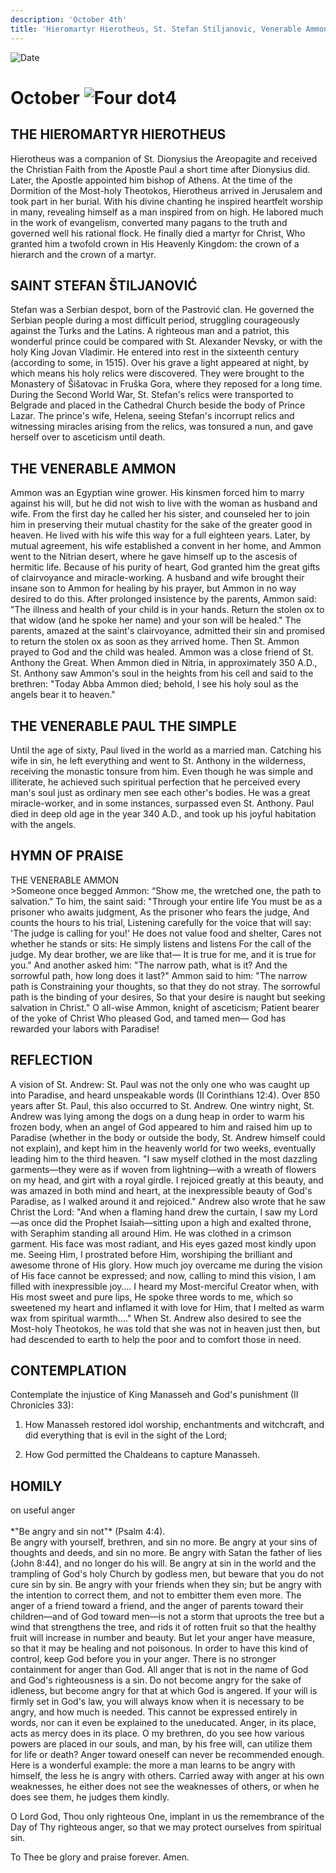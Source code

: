 ```yaml
---
description: 'October 4th'
title: 'Hieromartyr Hierotheus, St. Stefan Stiljanovic, Venerable Ammon, Venerable Paul the Simple'
---
```


<CustomPaginator />
<RunningHead />

<Image src="/title-imprint.png" height={68} width={50} alt="Date" className="title-imprint"/>

# <div id="date">October <Image className="four-dot" src="/four-dot.png" height={15} width={15} alt="Four dot" />4</div>

## THE HIEROMARTYR HIEROTHEUS

Hierotheus was a companion of St. Dionysius the Areopagite and received the Christian Faith from the Apostle Paul a short time after Dionysius did. Later, the Apostle appointed him bishop of Athens. At the time of the Dormition of the Most-holy Theotokos, Hierotheus arrived in Jerusalem and took part in her burial. With his divine chanting he inspired heartfelt worship in many, revealing himself as a man inspired from on high. He labored much in the work of evangelism, converted many pagans to the truth and governed well his rational flock. He finally died a martyr for Christ, Who granted him a twofold crown in His Heavenly Kingdom: the crown of a hierarch and the crown of a martyr. 

## SAINT STEFAN ŠTILJANOVIĆ

Stefan was a Serbian despot, born of the Pastrović clan.  He governed the Serbian people during a most difficult period, struggling courageously against the Turks and the Latins.  A righteous man and a patriot, this wonderful prince could be compared with St. Alexander Nevsky, or with the holy King Jovan Vladimir. He entered into rest in the sixteenth century (according to some, in 1515).  Over his grave a light appeared at night, by which means his holy relics were discovered.  They were brought to the Monastery of Šišatovac in Fruška Gora, where they reposed for a long time. During the Second World War, St. Stefan's relics were transported to Belgrade and placed in the Cathedral Church beside the body of Prince Lazar. The prince's wife, Helena, seeing Stefan's incorrupt relics and witnessing miracles arising from the relics, was tonsured a nun, and gave herself over to asceticism until death.

## THE VENERABLE AMMON

Ammon was an Egyptian wine grower. His kinsmen forced him to marry against his will, but he did not wish to live with the woman as husband and wife. From the first day he called her his sister, and counseled her to join him in preserving their mutual chastity for the sake of the greater good in heaven. He lived with his wife this way for a full eighteen years. Later, by mutual agreement, his wife established a convent in her home, and Ammon went to the Nitrian desert, where he gave himself up to the ascesis of hermitic life. Because of his purity of heart, God granted him the great gifts of clairvoyance and miracle-working. A husband and wife brought their insane son to Ammon for healing by his prayer, but Ammon in no way desired to do this. After prolonged insistence by the parents, Ammon said: "The illness and health of your child is in your hands. Return the stolen ox to that widow (and he spoke her name) and your son will be healed." The parents, amazed at the saint's clairvoyance, admitted their sin and promised to return the stolen ox as soon as they arrived home. Then St. Ammon prayed to God and the child was healed. Ammon was a close friend of St. Anthony the Great. When Ammon died in Nitria, in approximately 350 A.D., St. Anthony saw Ammon's soul in the heights from his cell and said to the brethren: "Today Abba Ammon died; behold, I see his holy soul as the angels bear it to heaven."

## THE VENERABLE PAUL THE SIMPLE

Until the age of sixty, Paul lived in the world as a married man. Catching his wife in sin, he left everything and went to St. Anthony in the wilderness, receiving the monastic tonsure from him. Even though he was simple and illiterate, he achieved such spiritual perfection that he perceived every man's soul just as ordinary men see each other's bodies. He was a great miracle-worker, and in some instances, surpassed even St. Anthony. Paul died in deep old age in the year 340 A.D., and took up his joyful habitation with the angels.


## HYMN OF PRAISE
<div style={{textAlign:'center', color:'crimson', fontWeight:'bold'}}>
THE VENERABLE AMMON
</div>
>Someone once begged Ammon:  
“Show me, the wretched one, the path to salvation."  
To him, the saint said: "Through your entire life  
You must be as a prisoner who awaits judgment,  
As the prisoner who fears the judge,  
And counts the hours to his trial,  
Listening carefully for the voice that will say:  
'The judge is calling for you!'  
He does not value food and shelter,  
Cares not whether he stands or sits:   
He simply listens and listens  
For the call of the judge.  
My dear brother, we are like that—  
It is true for me, and it is true for you."  
And another asked him: "The narrow path, what is it?  
And the sorrowful path, how long does it last?"  
Ammon said to him: "The narrow path is  
Constraining your thoughts, so that they do not stray.  
The sorrowful path is the binding of your desires,  
So that your desire is naught but seeking salvation in Christ."  
O all-wise Ammon, knight of asceticism;  
Patient bearer of the yoke of Christ  
Who pleased God, and tamed men—  
God has rewarded your labors with Paradise!  


## REFLECTION

A vision of St. Andrew: St. Paul was not the only one who was caught up into Paradise, and heard unspeakable words (II Corinthians 12:4). Over 850 years after St. Paul, this also occurred to St. Andrew. One wintry night, St. Andrew was lying among the dogs on a dung heap in order to warm his frozen body, when an angel of God appeared to him and raised him up to Paradise (whether in the body or outside the body, St. Andrew himself could not explain), and kept him in the heavenly world for two weeks, eventually leading him to the third heaven. "I saw myself clothed in the most dazzling garments—they were as if woven from lightning—with a wreath of flowers on my head, and girt with a royal girdle. I rejoiced greatly at this beauty, and was amazed in both mind and heart, at the inexpressible beauty of God's Paradise, as I walked around it and rejoiced." Andrew also wrote that he saw Christ the Lord: "And when a flaming hand drew the curtain, I saw my Lord—as once did the Prophet Isaiah—sitting upon a high and exalted throne, with Seraphim standing all around Him. He was clothed in a crimson garment. His face was most radiant, and His eyes gazed most kindly upon me. Seeing Him, I prostrated before Him, worshiping the brilliant and awesome throne of His glory. How much joy overcame me during the vision of His face cannot be expressed; and now, calling to mind this vision, I am filled with inexpressible joy…. I heard my Most-merciful Creator when, with His most sweet and pure lips, He spoke three words to me, which so sweetened my heart and inflamed it with love for Him, that I melted as warm wax from spiritual warmth…." When St. Andrew also desired to see the Most-holy Theotokos, he was told that she was not in heaven just then, but had descended to earth to help the poor and to comfort those in need.


## CONTEMPLATION

Contemplate the injustice of King Manasseh and God's punishment (II Chronicles 33):

1. How Manasseh restored idol worship, enchantments and witchcraft, and did everything that is evil in the sight of the Lord;

2. How God permitted the Chaldeans to capture Manasseh.


## HOMILY
<div style={{textAlign:'center', color:'crimson', fontWeight:'bold'}}>
on useful anger
</div>
<br />
<div style={{textAlign:'right'}}>
*"Be angry and sin not"* (Psalm 4:4).
</div>
Be angry with yourself, brethren, and sin no more. Be angry at your sins of thoughts and deeds, and sin no more. Be angry with Satan the father of lies (John 8:44), and no longer do his will. Be angry at sin in the world and the trampling of God's holy Church by godless men, but beware that you do not cure sin by sin. Be angry with your friends when they sin; but be angry with the intention to correct them, and not to embitter them even more. The anger of a friend toward a friend, and the anger of parents toward their children—and of God toward men—is not a storm that uproots the tree but a wind that strengthens the tree, and rids it of rotten fruit so that the healthy fruit will increase in number and beauty. But let your anger have measure, so that it may be healing and not poisonous. In order to have this kind of control, keep God before you in your anger. There is no stronger containment for anger than God. All anger that is not in the name of God and God's righteousness is a sin. Do not become angry for the sake of idleness, but become angry for that at which God is angered. If your will is firmly set in God's law, you will always know when it is necessary to be angry, and how much is needed. This cannot be expressed entirely in words, nor can it even be explained to the uneducated. Anger, in its place, acts as mercy does in its place. O my brethren, do you see how various powers are placed in our souls, and man, by his free will, can utilize them for life or death? Anger toward oneself can never be recommended enough. Here is a wonderful example: the more a man learns to be angry with himself, the less he is angry with others. Carried away with anger at his own weaknesses, he either does not see the weaknesses of others, or when he does see them, he judges them kindly.

O Lord God, Thou only righteous One, implant in us the remembrance of the Day of Thy righteous anger, so that we may protect ourselves from spiritual sin. 

To Thee be glory and praise forever. Amen.
